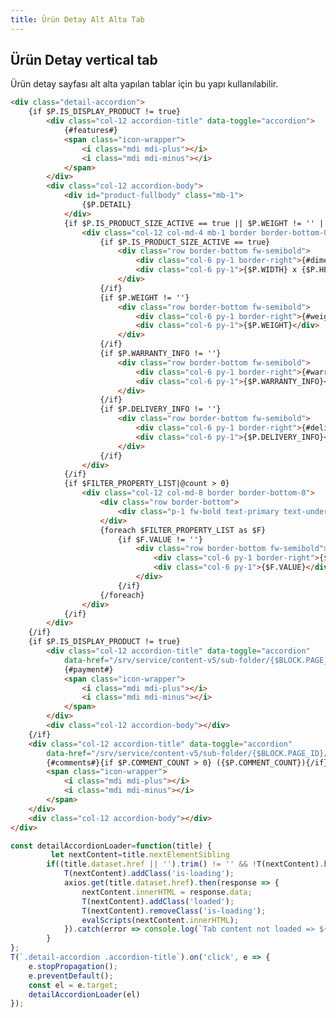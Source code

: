 ```yaml
---
title: Ürün Detay Alt Alta Tab
---
```

## Ürün Detay vertical tab 
Ürün detay sayfası alt alta yapılan tablar için bu yapı kullanılabilir.


```html title="smarty"
<div class="detail-accordion">
    {if $P.IS_DISPLAY_PRODUCT != true}
        <div class="col-12 accordion-title" data-toggle="accordion">
            {#features#}
            <span class="icon-wrapper">
                <i class="mdi mdi-plus"></i>
                <i class="mdi mdi-minus"></i>
            </span>
        </div>
        <div class="col-12 accordion-body">
            <div id="product-fullbody" class="mb-1">
                {$P.DETAIL}
            </div>
            {if $P.IS_PRODUCT_SIZE_ACTIVE == true || $P.WEIGHT != '' || $P.WARRANTY_INFO != '' || $P.DELIVERY_INFO != ''}
                <div class="col-12 col-md-4 mb-1 border border-bottom-0">
                    {if $P.IS_PRODUCT_SIZE_ACTIVE == true}
                        <div class="row border-bottom fw-semibold">
                            <div class="col-6 py-1 border-right">{#dimension#}</div>
                            <div class="col-6 py-1">{$P.WIDTH} x {$P.HEIGHT} x {$P.DEPTH}</div>
                        </div>
                    {/if}
                    {if $P.WEIGHT != ''}
                        <div class="row border-bottom fw-semibold">
                            <div class="col-6 py-1 border-right">{#weight#}</div>
                            <div class="col-6 py-1">{$P.WEIGHT}</div>
                        </div>
                    {/if}
                    {if $P.WARRANTY_INFO != ''}
                        <div class="row border-bottom fw-semibold">
                            <div class="col-6 py-1 border-right">{#warranty#}</div>
                            <div class="col-6 py-1">{$P.WARRANTY_INFO}</div>
                        </div>
                    {/if}
                    {if $P.DELIVERY_INFO != ''}
                        <div class="row border-bottom fw-semibold">
                            <div class="col-6 py-1 border-right">{#delivery#}</div>
                            <div class="col-6 py-1">{$P.DELIVERY_INFO}</div>
                        </div>
                    {/if}
                </div>
            {/if}
            {if $FILTER_PROPERTY_LIST|@count > 0}
                <div class="col-12 col-md-8 border border-bottom-0">
                    <div class="row border-bottom">
                        <div class="p-1 fw-bold text-primary text-underline">{#features#}</div>
                    </div>
                    {foreach $FILTER_PROPERTY_LIST as $F}
                        {if $F.VALUE != ''}
                            <div class="row border-bottom fw-semibold">
                                <div class="col-6 py-1 border-right">{$F.KEY}</div>
                                <div class="col-6 py-1">{$F.VALUE}</div>
                            </div>
                        {/if}
                    {/foreach}
                </div>
            {/if}
        </div>
    {/if}
    {if $P.IS_DISPLAY_PRODUCT != true}
        <div class="col-12 accordion-title" data-toggle="accordion"
            data-href="/srv/service/content-v5/sub-folder/{$BLOCK.PAGE_ID}/{$BLOCK.PARENT_ID}/installment-list?product={$P.ID}">
            {#payment#}
            <span class="icon-wrapper">
                <i class="mdi mdi-plus"></i>
                <i class="mdi mdi-minus"></i>
            </span>
        </div>
        <div class="col-12 accordion-body"></div>
    {/if}
    <div class="col-12 accordion-title" data-toggle="accordion"
        data-href="/srv/service/content-v5/sub-folder/{$BLOCK.PAGE_ID}/{$BLOCK.PARENT_ID}/comments?product={$P.ID}">
        {#comments#}{if $P.COMMENT_COUNT > 0} ({$P.COMMENT_COUNT}){/if}
        <span class="icon-wrapper">
            <i class="mdi mdi-plus"></i>
            <i class="mdi mdi-minus"></i>
        </span>
    </div>
    <div class="col-12 accordion-body"></div>
</div>
```


```javascript title="javascript"
const detailAccordionLoader=function(title) {
         let nextContent=title.nextElementSibling
        if((title.dataset.href || '').trim() != '' && !T(nextContent).hasClass('loaded')) {
            T(nextContent).addClass('is-loading');
            axios.get(title.dataset.href).then(response => {
                nextContent.innerHTML = response.data;
                T(nextContent).addClass('loaded');
                T(nextContent).removeClass('is-loading');       
                evalScripts(nextContent.innerHTML);
            }).catch(error => console.log(`Tab content not loaded => ${error}`));
        }
};
T(`.detail-accordion .accordion-title`).on('click', e => {
    e.stopPropagation();
    e.preventDefault();
    const el = e.target;
    detailAccordionLoader(el)
});
```






